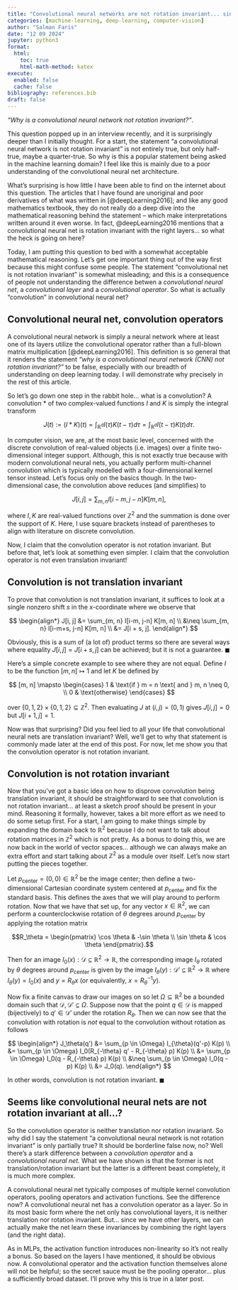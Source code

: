 ```yaml
---
title: "Convolutional neural networks are not rotation invariant... since when?"
categories: [machine-learning, deep-learning, computer-vision]
author: "Salman Faris"
date: "12 09 2024"
jupyter: python3
format:
  html:
    toc: true
    html-math-method: katex
execute: 
  enabled: false
  cache: false
bibliography: references.bib
draft: false
---
```


_"Why is a convolutional neural network not rotation invariant?"_. 

This question popped up in an interview recently, and it is surprisingly deeper than I initially thought. For a start, the statement "a convolutional neural network is not rotation invariant" is not entirely true, but only half-true, maybe a quarter-true. So why is this a popular statement being asked in the machine learning domain? I feel like this is mainly due to a poor understanding of the convolutional neural net architecture.

What's surprising is how little I have been able to find on the internet about this question. The articles that I have found are unoriginal and poor derivatives of what was written in [@deepLearning2016]; and like any good mathematics textbook, they do not really do a deep dive into the mathematical reasoning behind the statement – which make interpretations written around it even worse. In fact, @deepLearning2016 mentions that a convolutional neural net is rotation invariant with the right layers... so what the heck is going on here?

Today, I am putting this question to bed with a somewhat acceptable mathematical reasoning. Let's get one important thing out of the way first because this might confuse some people. The statement "convolutional net is not rotation invariant" is somewhat misleading; and this is a consequence of people not understanding the difference betwen a _convolutional neural net_, a _convolutional layer_ and a _convolutional operator_. So what is actually "convolution" in convolutional neural net?

## Convolutional neural net, convolution operators

A convolutional neural network is simply a neural network where at least one of its layers utilize the convolutional operator rather than a full-blown matrix multiplication [@deepLearning2016]. This definition is so general that it renders the statement _"why is a convolutional neural network (CNN) not rotation invariant?"_ to be false, especially with our breadth of understanding on deep learning today. I will demonstrate why precisely in the rest of this article.

So let's go down one step in the rabbit hole... what is a convolution? A convolution $*$ of two complex-valued functions $I$ and $K$ is simply the integral transform

$$J(t) := (I * K)(t) = \int_{\mathbb{R}^d} I(\tau) K(t - \tau) d\tau = \int_{\mathbb{R}^d} I(t - \tau) K(t) d\tau.$$

In computer vision, we are, at the most basic level, concerned with the discrete convolution of real-valued objects (i.e. images) over a finite two-dimensional integer support. Although, this is not exactly true because with modern convolutional neural nets, you actually perform multi-channel convolution which is typically modelled with a four-dimensional kernel tensor instead. Let's focus only on the basics though. In the two-dimensional case, the convolution above reduces (and simplifies) to

$$J[i, j] = \sum_{m, n} I[i- m, j- n] K[m, n],$$

where $I, K$ are real-valued functions over $\mathbb{Z}^2$ and the summation is done over the support of $K$. Here, I use square brackets instead of parentheses to align with literature on discrete convolution.

Now, I claim that the convolution operator is not rotation invariant. But before that, let's look at something even simpler. I claim that the convolution operator is not even translation invariant!

## Convolution is not translation invariant

To prove that convolution is not translation invariant, it suffices to look at a single nonzero shift $s$ in the x-coordinate where we observe that

$$
\begin{align*}
J[i, j] 
&= \sum_{m, n} I[i-m, j-n] K[m, n] \\ 
&\neq \sum_{m, n} I[i-m+s, j-n] K[m, n] \\
&= J[i + s, j].
\end{align*}
$$

Obviously, this is a sum of (a lot of) product terms so there are several ways where equality $J[i,j] = J[i + s, j]$ can be achieved; but it is not a guarantee. $\blacksquare$ 

Here's a simple concrete example to see where they are not equal. Define $I$ to be the function $[m, n] \mapsto 1$ and let $K$ be defined by

$$
[m, n] \mapsto
\begin{cases}
1 & \text{if } m = n \text{ and } m, n \neq 0, \\
0 & \text{otherwise}
\end{cases}
$$

over $\{ 0, 1, 2\} \times \{ 0, 1, 2 \} \subseteq \mathbb{Z}^2$. Then evaluating $J$ at $(i, j) = (0, 1)$ gives $J[i, j] = 0$ but $J[i+1, j] = 1$.

Now was that surprising? Did you feel lied to all your life that convolutional neural nets are translation invariant? Well, we'll get to why that statement is commonly made later at the end of this post. For now, let me show you that the convolution operator is not rotation invariant.

## Convolution is not rotation invariant

Now that you've got a basic idea on how to disprove convolution being translation invariant, it should be straightforward to see that convolution is not rotation invariant... at least a sketch proof should be present in your mind. Reasoning it formally, however, takes a bit more effort as we need to do some setup first. For a start, I am going to make things simple by expanding the domain back to $\mathbb{R}^2$ because I do not want to talk about rotation matrices in $\mathbb{Z}^2$ which is not pretty. As a bonus to doing this, we are now back in the world of vector spaces... although we can always make an extra effort and start talking about $\mathbb{Z}^2$ as a module over itself. Let's now start putting the pieces together.

Let $p_{\mathrm{center}} = (0, 0) \in \mathbb{R}^2$ be the image center; then define a two-dimensional Cartesian coordinate system centered at $p_{\mathrm{center}}$ and fix the standard basis. This defines the axes that we will play around to perform rotation. Now that we have that set up, for any vector $x \in \mathbb{R}^2$, we can perform a counterclockwise rotation of $\theta$ degrees around $p_{\mathrm{center}}$ by applying the rotation matrix

$$R_\theta = \begin{pmatrix} \cos \theta & -\sin \theta \\ \sin \theta & \cos \theta \end{pmatrix}.$$


Then for an image $I_0(x): \mathcal{D} \subseteq \mathbb{R}^2 \to \mathbb{R}$, 
the corresponding image $I_\theta$ rotated by $\theta$ degrees around $p_{\mathrm{center}}$ is given by the image $I_\theta(y): \mathcal{D}' \subseteq \mathbb{R}^2 \to \mathbb{R}$ where $I_\theta(y) = I_0(x)$ and $y = R_\theta x$ (or equivalently, $x = R_\theta^{-1} y$).


Now fix a finite canvas to draw our images on so let $\Omega \subseteq \mathbb{R}^2$ be a bounded domain such that $\mathcal{D}, \mathcal{D'} \subseteq \Omega$. Suppose now that the point $q \in \mathcal{D}$ is mapped (bijectively) to $q' \in \mathcal{D}'$ under the rotation $R_\theta$. Then we can now see that the convolution with rotation is _not_ equal to the convolution without rotation as follows

$$
\begin{align*}
J_\theta(q') &= \sum_{p \in \Omega} I_{\theta}(q'-p) K(p) \\
&= \sum_{p \in \Omega} I_0(R_{-\theta} q' - R_{-\theta} p) K(p) \\
&= \sum_{p \in \Omega} I_0(q - R_{-\theta} p) K(p) \\
&\neq \sum_{p \in \Omega} I_0(q - p) K(p) \\
&= J_0(q).
\end{align*}
$$

In other words, convolution is not rotation invariant. $\blacksquare$

## Seems like convolutional neural nets are not rotation invariant at all...?

So the convolution operator is neither translation nor rotation invariant. So why did I say the statement "a convolutional neural network is not rotation invariant" is only partially true? It should be borderline false now, no? Well there's a stark difference between a _convolution operator_ and a _convolutional neural net_. What we have shown is that the former is not translation/rotation invariant but the latter is a different beast completely, it is much more complex.

A convolutional neural net typically composes of multiple kernel convolution operators, pooling operators and activation functions. See the difference now? A convolutional neural net has a convolution operator as a layer. So in its most basic form where the net only has convolutional layers, it is neither translation nor rotation invariant. But... since we have other layers, we can actually make the net learn these invariances by combining the right layers (and the right data).

As in MLPs, the activation function introduces non-linearity so it's not really a bonus. So based on the layers I have mentioned, it should be obvious now. A convolutional operator and the activation function themselves alone will not be helpful; so the secret sauce must be the pooling operator... plus a sufficiently broad dataset. I'll prove why this is true in a later post.

<!-- ref: https://datascience.stackexchange.com/a/16077/101162 -->